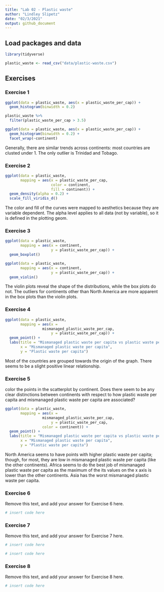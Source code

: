 ```yaml
---
title: "Lab 02 - Plastic waste"
author: "Lindley Slipetz"
date: "02/3/2021"
output: github_document
---
```


## Load packages and data

```r
library(tidyverse) 
```

```r
plastic_waste <- read_csv("data/plastic-waste.csv")
```

## Exercises

### Exercise 1


```r
ggplot(data = plastic_waste, aes(x = plastic_waste_per_cap)) +
  geom_histogram(binwidth = 0.2)
```

```r
plastic_waste %>%
  filter(plastic_waste_per_cap > 3.5)
```

```r
ggplot(data = plastic_waste, aes(x = plastic_waste_per_cap)) +
  geom_histogram(binwidth = 0.2) +
  facet_wrap(~continent)
```

Generally, there are similar trends across continents: most countries are clusted under 1. The only outlier is Trinidad and Tobago.

### Exercise 2

```r
ggplot(data = plastic_waste, 
       mapping = aes(x = plastic_waste_per_cap, 
                     color = continent, 
                     fill = continent)) +
  geom_density(alpha = 0.2) +
  scale_fill_viridis_d()
```



The color and fill of the curves were mapped to aesthetics because they are variable dependent. The alpha level applies to all data (not by variable), so it is defined in the plotting geom.

### Exercise 3

```r
ggplot(data = plastic_waste, 
       mapping = aes(x = continent, 
                     y = plastic_waste_per_cap)) +
  geom_boxplot()
```

```r
ggplot(data = plastic_waste, 
       mapping = aes(x = continent, 
                     y = plastic_waste_per_cap)) +
  geom_violin()
```


The violin plots reveal the shape of the distributions, while the box plots do not. The outliers for continents other than North America are more apparent in the box plots than the violin plots.



### Exercise 4
```r
ggplot(data = plastic_waste, 
       mapping = aes(x =       
                 mismanaged_plastic_waste_per_cap,
                     y = plastic_waste_per_cap)) +
  geom_point() +
  labs(title = "Mismanaged plastic waste per capita vs plastic waste per capita",
       x = "Mismanaged plastic waste per capita",
       y = "Plastic waste per capita")
```

Most of the countries are grouped towards the origin of the graph. There seems to be a slight positive linear relationship. 


### Exercise 5

color the points in the scatterplot by continent. Does there seem to be any clear distinctions between continents with respect to how plastic waste per capita and mismanaged plastic waste per capita are associated?

```r
ggplot(data = plastic_waste, 
       mapping = aes(x =       
                 mismanaged_plastic_waste_per_cap,
                     y = plastic_waste_per_cap,
                 color = continent)) +
  geom_point() +
  labs(title = "Mismanaged plastic waste per capita vs plastic waste per capita",
       x = "Mismanaged plastic waste per capita",
       y = "Plastic waste per capita")
```

North America seems to have points with higher plastic waste per capita; though, for most, they are low in mismanaged plastic waste per capita (like the other continents). Africa seems to do the best job of mismanaged plastic waste per capita as the maximum of the its values on the x axis is lower than the other continents. Asia has the worst mismanaged plastic waste per capita. 

### Exercise 6

Remove this text, and add your answer for Exercise 6 here.

```r
# insert code here
```

### Exercise 7

Remove this text, and add your answer for Exercise 7 here.

```r
# insert code here
```

```r
# insert code here
```

### Exercise 8

Remove this text, and add your answer for Exercise 8 here.

```r
# insert code here
```
